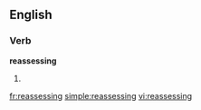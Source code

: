 ==English==
===Verb===
'''reassessing'''
# {{present participle of|[[reassess]]}}

[[fr:reassessing]]
[[simple:reassessing]]
[[vi:reassessing]]